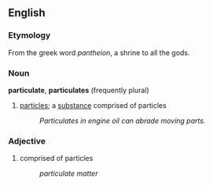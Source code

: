 ==English==
===Etymology===
From the greek word ''pantheion'', a shrine to all the gods.
===Noun===
'''particulate''', '''particulates''' (frequently plural)
#[[particle]]s; a [[substance]] comprised of particles
#:''Particulates in engine oil can abrade moving parts.''

===Adjective===
#comprised of particles 
#:''particulate matter''